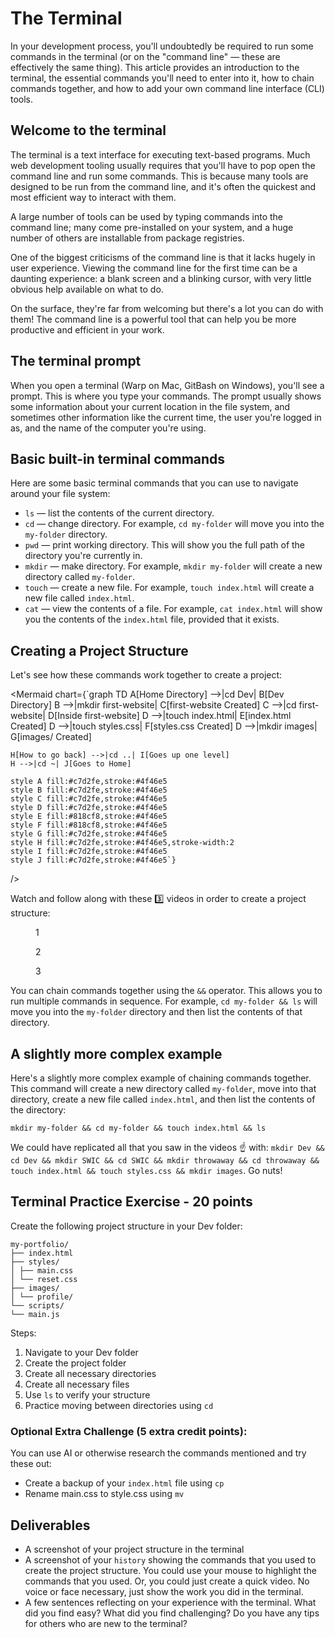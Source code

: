 
# The Terminal

In your development process, you'll undoubtedly be required to run some commands in the terminal (or on the "command line" — these are effectively the same thing). This article provides an introduction to the terminal, the essential commands you'll need to enter into it, how to chain commands together, and how to add your own command line interface (CLI) tools.

## Welcome to the terminal

The terminal is a text interface for executing text-based programs. Much web development tooling usually requires that you'll have to pop open the command line and run some commands. This is because many tools are designed to be run from the command line, and it's often the quickest and most efficient way to interact with them.

A large number of tools can be used by typing commands into the command line; many come pre-installed on your system, and a huge number of others are installable from package registries.

One of the biggest criticisms of the command line is that it lacks hugely in user experience. Viewing the command line for the first time can be a daunting experience: a blank screen and a blinking cursor, with very little obvious help available on what to do.

On the surface, they're far from welcoming but there's a lot you can do with them! The command line is a powerful tool that can help you be more productive and efficient in your work.

## The terminal prompt

When you open a terminal (Warp on Mac, GitBash on Windows), you'll see a prompt. This is where you type your commands. The prompt usually shows some information about your current location in the file system, and sometimes other information like the current time, the user you're logged in as, and the name of the computer you're using.

## Basic built-in terminal commands

Here are some basic terminal commands that you can use to navigate around your file system:

- `ls` — list the contents of the current directory.
- `cd` — change directory. For example, `cd my-folder` will move you into the `my-folder` directory.
- `pwd` — print working directory. This will show you the full path of the directory you're currently in.
- `mkdir` — make directory. For example, `mkdir my-folder` will create a new directory called `my-folder`.
- `touch` — create a new file. For example, `touch index.html` will create a new file called `index.html`.
- `cat` — view the contents of a file. For example, `cat index.html` will show you the contents of the `index.html` file, provided that it exists.

## Creating a Project Structure

Let's see how these commands work together to create a project:

<Mermaid
  chart={`graph TD
    A[Home Directory] -->|cd Dev| B[Dev Directory]
    B -->|mkdir first-website| C[first-website Created]
    C -->|cd first-website| D[Inside first-website]
    D -->|touch index.html| E[index.html Created]
    D -->|touch styles.css| F[styles.css Created]
    D -->|mkdir images| G[images/ Created]
    
    H[How to go back] -->|cd ..| I[Goes up one level]
    H -->|cd ~| J[Goes to Home]
    
    style A fill:#c7d2fe,stroke:#4f46e5
    style B fill:#c7d2fe,stroke:#4f46e5
    style C fill:#c7d2fe,stroke:#4f46e5
    style D fill:#c7d2fe,stroke:#4f46e5
    style E fill:#818cf8,stroke:#4f46e5
    style F fill:#818cf8,stroke:#4f46e5
    style G fill:#c7d2fe,stroke:#4f46e5
    style H fill:#c7d2fe,stroke:#4f46e5,stroke-width:2
    style I fill:#c7d2fe,stroke:#4f46e5
    style J fill:#c7d2fe,stroke:#4f46e5`}
/>

Watch and follow along with these 3️⃣ videos in order to create a project structure:

<div className="md:flex gap-4 [&_figcaption]:text-center">
<figure>
  <YouTubeEmbed videoid="UnPvIENeMF8" width={400} params="controls=0" />
  <figcaption>1</figcaption>
</figure>

<figure>
  <YouTubeEmbed videoid="B3Z7hfV2pJw" width={400} params="controls=0" />
  <figcaption>2</figcaption>
</figure>

<figure>
  <YouTubeEmbed videoid="wnbpfgKYvQ4" width={400} params="controls=0" />
  <figcaption>3</figcaption>
</figure>
</div>

You can chain commands together using the `&&` operator. This allows you to run multiple commands in sequence. For example, `cd my-folder && ls` will move you into the `my-folder` directory and then list the contents of that directory.

## A slightly more complex example

Here's a slightly more complex example of chaining commands together. This command will create a new directory called `my-folder`, move into that directory, create a new file called `index.html`, and then list the contents of the directory:

`mkdir my-folder && cd my-folder && touch index.html && ls`

We could have replicated all that you saw in the videos ☝️ with: `mkdir Dev && cd Dev && mkdir SWIC && cd SWIC && mkdir throwaway && cd throwaway && touch index.html && touch styles.css && mkdir images`. Go nuts!

## Terminal Practice Exercise - 20 points

Create the following project structure in your Dev folder:

```shell
my-portfolio/
├── index.html
├── styles/
│ ├── main.css
│ └── reset.css
├── images/
│ └── profile/
└── scripts/
└── main.js
```

Steps:

1. Navigate to your Dev folder
2. Create the project folder
3. Create all necessary directories
4. Create all necessary files
5. Use `ls` to verify your structure
6. Practice moving between directories using `cd`

### Optional Extra Challenge (5 extra credit points):

You can use AI or otherwise research the commands mentioned and try these out:

- Create a backup of your `index.html` file using `cp`
- Rename main.css to style.css using `mv`

## Deliverables

- A screenshot of your project structure in the terminal
- A screenshot of your `history` showing the commands that you used to create the project structure. You could use your mouse to highlight the commands that you used. Or, you could just create a quick video. No voice or face necessary, just show the work you did in the terminal.
- A few sentences reflecting on your experience with the terminal. What did you find easy? What did you find challenging? Do you have any tips for others who are new to the terminal?
